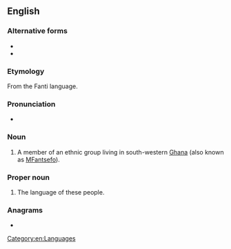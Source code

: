 {{also|fanti|fántǐ}}
==English==
{{wikipedia|[[Fante dialect]]}}

===Alternative forms===
* {{l|en|Fantee}}
* {{l|en|Fante}}

===Etymology===
From the Fanti language.

===Pronunciation===
* {{IPA|en|/ˈfænti/}}

===Noun===
{{en-noun}}

# A member of an ethnic group living in south-western [[Ghana]] (also known as [[MFantsefo]]).

===Proper noun===
{{en-proper noun}}

# The language of these people.

===Anagrams===
* {{anagrams|en|a=afint|faint|fitna}}

[[Category:en:Languages]]